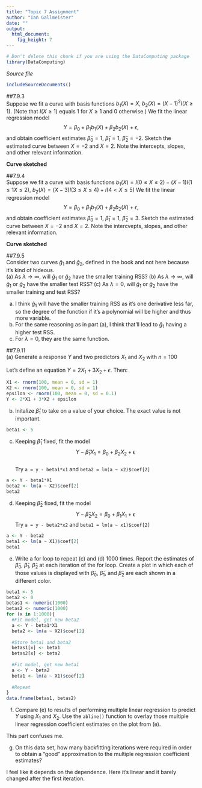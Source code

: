---
title: "Topic 7 Assignment"
author: "Ian Gallmeister"
date: ""
output: 
  html_document:
    fig_height: 7
---
<!-- Don't edit in between this line and the one below -->
```{r include=FALSE}
# Don't delete this chunk if you are using the DataComputing package
library(DataComputing)
```
*Source file* 
```{r, results='asis', echo=FALSE}
includeSourceDocuments()
```
<!-- Don't edit the material above this line -->

##7.9.3  
Suppose we fit a curve with basis functions $b_1(X) = X, \: b_2(X) = (X-1)^2I(X \geq 1)$.  (Note that $I(X \geq 1)$ equals 1 for $X \geq 1$ and 0 otherwise.)  We fit the linear regression model
$$
Y = \beta_0 + \beta_1b_1(X) + \beta_2b_2(X) + \epsilon,
$$
and obtain coefficient estimates $\hat{\beta}_0 = 1, \: \hat{\beta}_1 = 1, \: \hat{\beta}_2 = -2$. Sketch the estimated curve between $X = -2$ and $X = 2$.  Note the intercepts, slopes, and other relevant information.

**Curve sketched**

##7.9.4  
Suppose we fit a curve with basis functions $b_1(X) = I(0 \leq X \leq 2) - (X - 1)I(1 \leq 1 X \leq 2), \: b_2(X) = (X-3)I(3 \leq X \leq 4) + I(4 < X \leq 5)$  We fit the linear regression model
$$
Y = \beta_0 + \beta_1b_1(X) + \beta_2b_2(X) + \epsilon,
$$
and obtain coefficient estimates $\hat{\beta}_0 = 1, \: \hat{\beta}_1 = 1, \: \hat{\beta}_2 = 3$. Sketch the estimated curve between $X = -2$ and $X = 2$.  Note the intercvepts, slopes, and other relevant information.

**Curve sketched**

##7.9.5  
Consider two curves $\hat{g}_1$ and $\hat{g}_2$, defined in the book and not here because it's kind of hideous.  
(a) As $\lambda \to \infty$, will $\hat{g}_1$ or $\hat{g}_2$ have the smaller training RSS?
(b) As $\lambda \to \infty$, will $\hat{g}_1$ or $\hat{g}_2$ have the smaller test RSS?
(c) As $\lambda = 0$, will $\hat{g}_1$ or $\hat{g}_2$ have the smaller training and test RSS?

(a) I think $\hat{g}_1$ will have the smaller training RSS as it's one derivative less far, so the degree of the function if it's a polynomial will be higher and thus more variable.
(b) For the same reasoning as in part (a), I think that'll lead to $\hat{g}_1$ having a higher test RSS.
(c) For $\lambda = 0$, they are the same function.

##7.9.11  
(a) Generate a response $Y$ and two predictors $X_1$ and $X_2$ with $n = 100$   

Let's define an equation $Y = 2X_1 + 3X_2 + \epsilon$.  Then:
```{r}
X1 <- rnorm(100, mean = 0, sd = 1)
X2 <- rnorm(100, mean = 0, sd = 1)
epsilon <- rnorm(100, mean = 0, sd = 0.1)
Y <- 2*X1 + 3*X2 + epsilon
```

(b) Initalize $\hat{\beta}_1$ to take on a value of your choice.  The exact value is not important.  
```{r}
beta1 <- 5
```

(c) Keeping $\hat{\beta}_1$ fixed, fit the model
$$
Y - \hat{\beta}_1X_1 = \beta_0 + \beta_2X_2 + \epsilon
$$  
Try
```a = y - beta1*x1``` and ```beta2 = lm(a ~ x2)$coef[2]```  

```{r}
a <- Y - beta1*X1
beta2 <- lm(a ~ X2)$coef[2]
beta2
```

(d) Keeping $\hat{\beta}_2$ fixed, fit the model
$$
Y - \hat{\beta}_2X_2 = \beta_0 + \beta_1X_1 + \epsilon
$$
Try 
```a = y - beta2*x2``` and ```beta1 = lm(a ~ x1)$coef[2]```  

```{r}
a <- Y - beta2
beta1 <- lm(a ~ X1)$coef[2]
beta1
```

(e) Write a for loop to repeat (c) and (d) 1000 times.  Report the estimates of $\hat{\beta}_0$, $\hat{\beta}_1$, $\hat{\beta}_2$ at each iteration of the for loop.  Create a plot in which each of those values is displayed with $\hat{\beta}_0$, $\hat{\beta}_1$, and $\hat{\beta}_2$ are each shown in a different color. 

```{r}
beta1 <- 5
beta2 <- 0
betas1 <- numeric(1000)
betas2 <- numeric(1000)
for (x in 1:1000){
  #Fit model, get new beta2
  a <- Y - beta1*X1
  beta2 <- lm(a ~ X2)$coef[2]
  
  #Store beta1 and beta2
  betas1[x] <- beta1
  betas2[x] <- beta2
  
  #Fit model, get new beta1
  a <- Y - beta2
  beta1 <- lm(a ~ X1)$coef[2]
  
  #Repeat
}
data.frame(betas1, betas2)
```

(f) Compare (e) to results of performing multiple linear regression to predict $Y$ using $X_1$ and $X_2$.  Use the ```abline()``` function to overlay those multiple linear regression coefficient estimates on the plot from (e).   

This part confuses me.

(g) On this data set, how many backfitting iterations were required in order to obtain a "good" approximation to the multiple regression coefficient estimates? 

I feel like it depends on the dependence.  Here it's linear and it barely changed after the first iteration.
